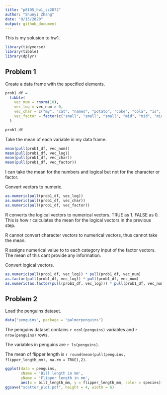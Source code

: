 ```yaml
---
title: "p8105_hw1_sz2872"
author: "Shunyi Zhang"
date: "9/15/2020"
output: github_document
---
```


This is my solusion to hw1. 

```r
library(tidyverse)
library(tibble)
library(dplyr)
```

## Problem 1

Create a data frame with the specified elements. 

```r
prob1_df = 
  tibble(
    vec_num = rnorm(10),
    vec_log = vec_num > 0,
    vec_char = c("my", "cat", "names", "potato", "coke", "cola", "is", "a", "black", "kitty"),
    vec_factor = factor(c("small", "small", "small", "mid", "mid", "mid", "mid", "large", "large", "large"))
  )

prob1_df
```

Take the mean of each variable in my data frame.

```r
mean(pull(prob1_df, vec_num))
mean(pull(prob1_df, vec_log))
mean(pull(prob1_df, vec_char))
mean(pull(prob1_df, vec_factor))
```

I can take the mean for the numbers and logical but not for the character or factor. 

Convert vectors to numeric.

```r
as.numeric(pull(prob1_df, vec_log))
as.numeric(pull(prob1_df, vec_char))
as.numeric(pull(prob1_df, vec_factor))
```

R converts the logical vectors to numerical vectors. TRUE as 1. FALSE as 0. This is how r calculates the mean for the logical vectors in the previous step. 

R cannot convert character vectors to numerical vectors, thus cannot take the mean.

R assigns numerical value to to each category input of the factor vectors. The mean of this cant provide any information.  

Convert logical vectors.

```r
as.numeric(pull(prob1_df, vec_log)) * pull(prob1_df, vec_num)
as.factor(pull(prob1_df, vec_log)) * pull(prob1_df, vec_num)
as.numeric(as.factor(pull(prob1_df, vec_log))) * pull(prob1_df, vec_num)
```

## Problem 2

Load the penguins dataset.

```r
data("penguins", package = "palmerpenguins")
```

The penguins dataset contains `r ncol(penguins)` variables and `r nrow(penguins)` rows.

The variables in penguins are `r ls(penguins)`.

The mean of flipper length is `r round(mean(pull(penguins, flipper_length_mm), na.rm = TRUE),2)`.

```r
ggplot(data = penguins, 
       xName = 'Bill length in mm',
       yName = 'Flipper length in mm',
       aes(x = bill_length_mm, y = flipper_length_mm, color = species)) + geom_point()
ggsave("scatter_plot.pdf", height = 4, width = 6)
```
